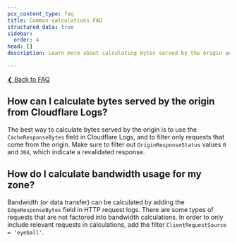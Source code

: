 ```yaml
---
pcx_content_type: faq
title: Common calculations FAQ
structured_data: true
sidebar:
  order: 4
head: []
description: Learn more about calculating bytes served by the origin and bandwidth usage.

---
```


[❮ Back to FAQ](/logs/faq/)

## How can I calculate bytes served by the origin from Cloudflare Logs?




The best way to calculate bytes served by the origin is to use the `CacheResponseBytes` field in Cloudflare Logs, and to filter only requests that come from the origin. Make sure to filter out `OriginResponseStatus` values `0` and `304`, which indicate a revalidated response.



## How do I calculate bandwidth usage for my zone?

Bandwidth (or data transfer) can be calculated by adding the `EdgeResponseBytes` field in HTTP request logs. There are some types of requests that are not factored into bandwidth calculations. In order to only include relevant requests in calculations, add the filter `ClientRequestSource = 'eyeball'`.


